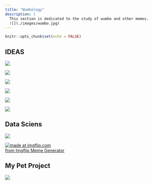```yaml
---
title: "Wumbology"
description: |
  This section is dedicated to the study of wumbo and other memes.
  ![](./images/wumbo.jpg)
---
```


```r
knitr::opts_chunk$set(echo = FALSE)
```

## IDEAS

![](http://www.poorlydrawnlines.com/wp-content/uploads/2017/07/an-idea.png)

![](http://www.poorlydrawnlines.com/wp-content/uploads/2019/08/ideas.png)

![](http://www.poorlydrawnlines.com/wp-content/uploads/2019/06/my-ideas.png)

![](http://www.poorlydrawnlines.com/wp-content/uploads/2020/04/so-many-ideas.png)

![](https://i.imgflip.com/zeym9.jpg)


![](http://www.poorlydrawnlines.com/wp-content/uploads/2020/11/Thank_Me_Later2-1024x665.png)

## Data Sciens

![](https://external-preview.redd.it/yh8_55TVmLnubVZrE7Q38D2BLnMtv34r7rbWkjieLV4.jpg?auto=webp&s=ae4ff3f9a6abfe1a5f7cb1e9c90b7697e11a84bf)

<a href="https://imgflip.com/i/4qiibg"><img src="https://i.imgflip.com/4qiibg.jpg" title="made at imgflip.com"/></a><div><a href="https://imgflip.com/memegenerator">from Imgflip Meme Generator</a></div>

## My Pet Project

![](https://img-9gag-fun.9cache.com/photo/a0NAvwO_700bwp.webp)